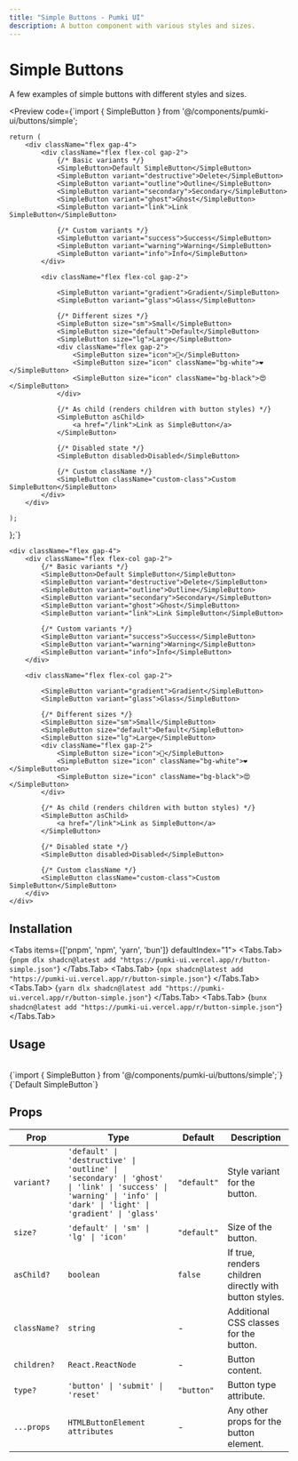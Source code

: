 ```yaml
---
title: "Simple Buttons - Pumki UI"
description: A button component with various styles and sizes.
---
```



# Simple Buttons 

A few examples of simple buttons with different styles and sizes.

<Preview 
  code={`import { SimpleButton } from '@/components/pumki-ui/buttons/simple';

    return (
        <div className="flex gap-4">
            <div className="flex flex-col gap-2">
                {/* Basic variants */}
                <SimpleButton>Default SimpleButton</SimpleButton>
                <SimpleButton variant="destructive">Delete</SimpleButton>
                <SimpleButton variant="outline">Outline</SimpleButton>
                <SimpleButton variant="secondary">Secondary</SimpleButton>
                <SimpleButton variant="ghost">Ghost</SimpleButton>
                <SimpleButton variant="link">Link SimpleButton</SimpleButton>
                
                {/* Custom variants */}
                <SimpleButton variant="success">Success</SimpleButton>
                <SimpleButton variant="warning">Warning</SimpleButton>
                <SimpleButton variant="info">Info</SimpleButton>
            </div>

            <div className="flex flex-col gap-2">
            
                <SimpleButton variant="gradient">Gradient</SimpleButton>
                <SimpleButton variant="glass">Glass</SimpleButton>

                {/* Different sizes */}
                <SimpleButton size="sm">Small</SimpleButton>
                <SimpleButton size="default">Default</SimpleButton>
                <SimpleButton size="lg">Large</SimpleButton>
                <div className="flex gap-2">
                    <SimpleButton size="icon">🚀</SimpleButton>
                    <SimpleButton size="icon" className="bg-white">❤️</SimpleButton>
                    <SimpleButton size="icon" className="bg-black">😍</SimpleButton>
                </div>

                {/* As child (renders children with button styles) */}
                <SimpleButton asChild>
                    <a href="/link">Link as SimpleButton</a>
                </SimpleButton>
                
                {/* Disabled state */}
                <SimpleButton disabled>Disabled</SimpleButton>
                
                {/* Custom className */}
                <SimpleButton className="custom-class">Custom SimpleButton</SimpleButton>
            </div>
        </div>

    );
};`}
>

    <div className="flex gap-4">
        <div className="flex flex-col gap-2">
            {/* Basic variants */}
            <SimpleButton>Default SimpleButton</SimpleButton>
            <SimpleButton variant="destructive">Delete</SimpleButton>
            <SimpleButton variant="outline">Outline</SimpleButton>
            <SimpleButton variant="secondary">Secondary</SimpleButton>
            <SimpleButton variant="ghost">Ghost</SimpleButton>
            <SimpleButton variant="link">Link SimpleButton</SimpleButton>
            
            {/* Custom variants */}
            <SimpleButton variant="success">Success</SimpleButton>
            <SimpleButton variant="warning">Warning</SimpleButton>
            <SimpleButton variant="info">Info</SimpleButton>
        </div>

        <div className="flex flex-col gap-2">
        
            <SimpleButton variant="gradient">Gradient</SimpleButton>
            <SimpleButton variant="glass">Glass</SimpleButton>

            {/* Different sizes */}
            <SimpleButton size="sm">Small</SimpleButton>
            <SimpleButton size="default">Default</SimpleButton>
            <SimpleButton size="lg">Large</SimpleButton>
            <div className="flex gap-2">
                <SimpleButton size="icon">🚀</SimpleButton>
                <SimpleButton size="icon" className="bg-white">❤️</SimpleButton>
                <SimpleButton size="icon" className="bg-black">😍</SimpleButton>
            </div>

            {/* As child (renders children with button styles) */}
            <SimpleButton asChild>
                <a href="/link">Link as SimpleButton</a>
            </SimpleButton>
            
            {/* Disabled state */}
            <SimpleButton disabled>Disabled</SimpleButton>
            
            {/* Custom className */}
            <SimpleButton className="custom-class">Custom SimpleButton</SimpleButton>
        </div>
    </div>

    
</Preview>

## Installation

<Tabs items={['pnpm', 'npm', 'yarn', 'bun']} defaultIndex="1">
  <Tabs.Tab>
    <CodeBlock language="bash">
      {`pnpm dlx shadcn@latest add "https://pumki-ui.vercel.app/r/button-simple.json"`}
    </CodeBlock>
  </Tabs.Tab>
  <Tabs.Tab>
    <CodeBlock language="bash">
      {`npx shadcn@latest add "https://pumki-ui.vercel.app/r/button-simple.json"`}
    </CodeBlock>
  </Tabs.Tab>
  <Tabs.Tab>
    <CodeBlock language="bash">
      {`yarn dlx shadcn@latest add "https://pumki-ui.vercel.app/r/button-simple.json"`}
    </CodeBlock>
  </Tabs.Tab>
  <Tabs.Tab>
    <CodeBlock language="bash">
      {`bunx shadcn@latest add "https://pumki-ui.vercel.app/r/button-simple.json"`}
    </CodeBlock>
  </Tabs.Tab>
</Tabs>

## Usage

<br/>

<CodeBlock language="typescript">
    {`import { SimpleButton } from '@/components/pumki-ui/buttons/simple';`}
</CodeBlock>

<br/>

<CodeBlock language="typescript">
    {`<SimpleButton>Default SimpleButton</SimpleButton>`}
</CodeBlock>

## Props


<PumkiTableStyles />

<PumkiTable>
  <table className="pumki-table">
    <thead>
      <tr>
        <th>Prop</th>
        <th>Type</th>
        <th>Default</th>
        <th>Description</th>
      </tr>
    </thead>
    <tbody>
      <tr>
        <td><code>variant?</code></td>
        <td><code>'default' | 'destructive' | 'outline' | 'secondary' | 'ghost' | 'link' | 'success' | 'warning' | 'info' | 'dark' | 'light' | 'gradient' | 'glass'</code></td>
        <td><code>"default"</code></td>
        <td>Style variant for the button.</td>
      </tr>
      <tr>
        <td><code>size?</code></td>
        <td><code>'default' | 'sm' | 'lg' | 'icon'</code></td>
        <td><code>"default"</code></td>
        <td>Size of the button.</td>
      </tr>
      <tr>
        <td><code>asChild?</code></td>
        <td><code>boolean</code></td>
        <td><code>false</code></td>
        <td>If true, renders children directly with button styles.</td>
      </tr>
      <tr>
        <td><code>className?</code></td>
        <td><code>string</code></td>
        <td>-</td>
        <td>Additional CSS classes for the button.</td>
      </tr>
      <tr>
        <td><code>children?</code></td>
        <td><code>React.ReactNode</code></td>
        <td>-</td>
        <td>Button content.</td>
      </tr>
      <tr>
        <td><code>type?</code></td>
        <td><code>'button' | 'submit' | 'reset'</code></td>
        <td><code>"button"</code></td>
        <td>Button type attribute.</td>
      </tr>
      <tr>
        <td><code>...props</code></td>
        <td><code>HTMLButtonElement attributes</code></td>
        <td>-</td>
        <td>Any other props for the button element.</td>
      </tr>
    </tbody>
  </table>
</PumkiTable>